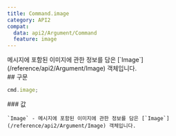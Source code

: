 ```yaml
---
title: Command.image
category: API2
compat:
  data: api2/Argument/Command
  feature: image
---
```


<Section>
  메시지에 포함된 이미지에 관한 정보를 담은 [`Image`](/reference/api2/Argument/Image) 객체입니다.
</Section>
<Section>
  ## 구문

  ~~~js
  cmd.image;
  ~~~

  <Section>
    ### 값

    `Image` - 메시지에 포함된 이미지에 관한 정보를 담은 [`Image`](/reference/api2/Argument/Image) 객체입니다.
  </Section>
</Section>